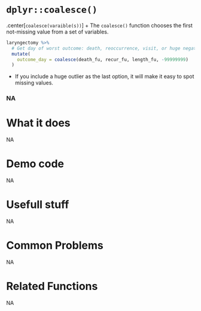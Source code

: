 # [`dplyr::coalesce()`]{.blue}
.center[[`coalesce`]{.blue}`(varaible(s))`]
+ The [`coalesce()`]{.blue} function chooses the first not-missing value from a set of variables.
```r
laryngectomy %>%
  # Get day of worst outcome: death, reoccurrence, visit, or huge negative number
  mutate(
    outcome_day = coalesce(death_fu, recur_fu, length_fu, -99999999)
  )
```
+ If you include a huge outlier as the last option, it will make it easy to spot missing values.
 
 
### NA{.center} 
 
# What it does 
NA  
 
# Demo code 
NA  
 
# Usefull stuff 
NA  
 
# Common Problems 
NA  
 
# Related Functions 
NA  
